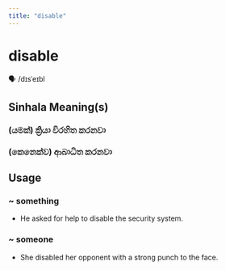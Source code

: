 ```yaml
---
title: "disable"
---
```


# disable

🗣️ /dɪsˈeɪbl

## Sinhala Meaning(s)

### (යමක්) ක්‍රියා විරහිත කරනවා
### (කෙනෙක්ව) ආබාධිත කරනවා

## Usage

### ~ something

- He asked for help to disable the security system.


### ~ someone

- She disabled her opponent with a strong punch to the face.

